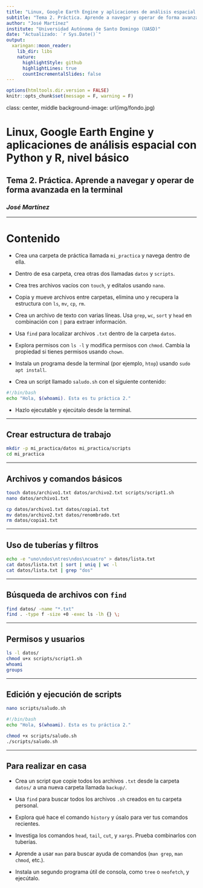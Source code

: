 ```yaml
---
title: "Linux, Google Earth Engine y aplicaciones de análisis espacial con Python y R, nivel básico"
subtitle: "Tema 2. Práctica. Aprende a navegar y operar de forma avanzada en la terminal"
author: "José Martínez"
institute: "Universidad Autónoma de Santo Domingo (UASD)"
date: "Actualizado: `r Sys.Date()`"
output:
  xaringan::moon_reader:
    lib_dir: libs
    nature:
      highlightStyle: github
      highlightLines: true
      countIncrementalSlides: false
---
```


```r
options(htmltools.dir.version = FALSE)
knitr::opts_chunk$set(message = F, warning = F)
```

class: center, middle
background-image: url(img/fondo.jpg)

# Linux, Google Earth Engine y aplicaciones de análisis espacial con Python y R, nivel básico
## Tema 2. Práctica. Aprende a navegar y operar de forma avanzada en la terminal
### *José Martínez*

---

# Contenido

- Crea una carpeta de práctica llamada `mi_practica` y navega dentro de ella.

- Dentro de esa carpeta, crea otras dos llamadas `datos` y `scripts`.

- Crea tres archivos vacíos con `touch`, y edítalos usando `nano`.

- Copia y mueve archivos entre carpetas, elimina uno y recupera la estructura con `ls`, `mv`, `cp`, `rm`.

- Crea un archivo de texto con varias líneas. Usa `grep`, `wc`, `sort` y `head` en combinación con `|` para extraer información.

- Usa `find` para localizar archivos `.txt` dentro de la carpeta `datos`.

- Explora permisos con `ls -l` y modifica permisos con `chmod`. Cambia la propiedad si tienes permisos usando `chown`.

- Instala un programa desde la terminal (por ejemplo, `htop`) usando `sudo apt install`.

- Crea un script llamado `saludo.sh` con el siguiente contenido:

```bash
#!/bin/bash
echo "Hola, $(whoami). Esta es tu práctica 2."
```

- Hazlo ejecutable y ejecútalo desde la terminal.

---

## Crear estructura de trabajo

```bash
mkdir -p mi_practica/datos mi_practica/scripts
cd mi_practica
```

---

## Archivos y comandos básicos

```bash
touch datos/archivo1.txt datos/archivo2.txt scripts/script1.sh
nano datos/archivo1.txt
```

```bash
cp datos/archivo1.txt datos/copia1.txt
mv datos/archivo2.txt datos/renombrado.txt
rm datos/copia1.txt
```

---

## Uso de tuberías y filtros

```bash
echo -e "uno\ndos\ntres\ndos\ncuatro" > datos/lista.txt
cat datos/lista.txt | sort | uniq | wc -l
cat datos/lista.txt | grep "dos"
```

---

## Búsqueda de archivos con `find`

```bash
find datos/ -name "*.txt"
find . -type f -size +0 -exec ls -lh {} \;
```

---

## Permisos y usuarios

```bash
ls -l datos/
chmod u+x scripts/script1.sh
whoami
groups
```

---

## Edición y ejecución de scripts

```bash
nano scripts/saludo.sh
```

```bash
#!/bin/bash
echo "Hola, $(whoami). Esta es tu práctica 2."
```

```bash
chmod +x scripts/saludo.sh
./scripts/saludo.sh
```

---

## Para realizar en casa

- Crea un script que copie todos los archivos `.txt` desde la carpeta `datos/` a una nueva carpeta llamada `backup/`.

- Usa `find` para buscar todos los archivos `.sh` creados en tu carpeta personal.

- Explora qué hace el comando `history` y úsalo para ver tus comandos recientes.

- Investiga los comandos `head`, `tail`, `cut`, y `xargs`. Prueba combinarlos con tuberías.

- Aprende a usar `man` para buscar ayuda de comandos (`man grep`, `man chmod`, etc.).

- Instala un segundo programa útil de consola, como `tree` o `neofetch`, y ejecútalo.

